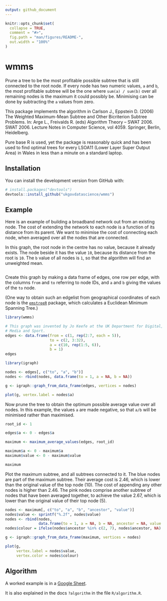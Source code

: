 ```yaml
---
output: github_document
---
```


<!-- README.md is generated from README.Rmd. Please edit that file -->

```r
knitr::opts_chunk$set(
  collapse = TRUE,
  comment = "#>",
  fig.path = "man/figures/README-",
  out.width = "100%"
)
```

# wmms

<!-- badges: start -->
<!-- badges: end -->

Prune a tree to be the most profitable possible subtree that is still connected
to the root node.  If every node has two numeric values, `a` and `b`, the most
profitable subtree will be the one where `sum(a) / sum(b)` over all remaining
nodes is the maximum it could possibly be.  Minimising can be done by
subtracting the `a` values from zero.

This package implements the algorithm in Carlson J., Eppstein D. (2006) The
Weighted Maximum-Mean Subtree and Other Bicriterion Subtree Problems. In: Arge
L., Freivalds R. (eds) Algorithm Theory – SWAT 2006.  SWAT 2006. Lecture Notes
in Computer Science, vol 4059. Springer, Berlin, Heidelberg.

Pure base R is used, yet the package is reasonably quick and has been used to
find optimal trees for every LSOA11 (Lower Layer Super Output Area) in Wales in
less than a minute on a standard laptop.

## Installation

You can install the development version from GitHub with:

``` r
# install.packages("devtools")
devtools::install_github("ukgovdatascience/wmms")
```

## Example

Here is an example of building a broadband network out from an existing node.
The cost of extending the network to each node is a function of its distance
from its parent.  We want to minimise the cost of connecting each node, when
averaged over all the nodes that are connected.

In this graph, the root node in the centre has no value, because it already
exists.  The node beside it has the value `10`, because its distance from the
root is `10`.  The `b` value of all nodes is `1`, so that the algorithm will
find an unweighted mean.

```r
```

Create this graph by making a data frame of edges, one row per edge, with the
columns `from` and `to` referring to node IDs, and `a` and `b` giving the values
of the `to` node.

(One way to obtain such an edgelist from geographical coordinates of each node
is the [`emstreeR`](https://cran.r-project.org/package=emstreeR) package, which
calculates a Euclidean Minimum Spanning Tree.)

```r
library(wmms)

# This graph was invented by Jo Keefe at the UK Department for Digital, Culture,
# Media and Sport.
edges <- data.frame(from = c(1, rep(2:7, each = 5)),
                    to = c(2, 3:32),
                    a = c(10, rep(1:5, 6)),
                    b = 1)
edges
```

```r
library(igraph)

nodes <- edges[, c("to", "a", "b")]
nodes <- rbind(nodes, data.frame(to = 1, a = NA, b = NA))

g <- igraph::graph_from_data_frame(edges, vertices = nodes)

plot(g, vertex.label = nodes$a)
```

Now prune the tree to obtain the optimum possible average value over all nodes.
In this example, the values `a` are made negative, so that `a/b` will be
minimised rather than maximised.

```r
root_id <- 1

edges$a <- 0 - edges$a

maximum <- maximum_average_values(edges, root_id)

maximum$a <- 0 - maximum$a
maximum$value <- 0 - maximum$value

maximum
```

Plot the maximum subtree, and all subtrees connected to it.  The blue nodes are
part of the maximum subtree.  Their average cost is 2.46, which is lower than
the original value of the top node (10).  The cost of appending any other nodes
is higher than 2.46.  The pink nodes comprise another subtree of nodes that have
been averaged together, to achieve the value 2.67, which is lower than the
original value of their top node (5).

```r
nodes <- maximum[, c("to", "a", "b", "ancestor", "value")]
nodes$value <- sprintf("%.2f", nodes$value)
nodes <- rbind(nodes,
               data.frame(to = 1, a = NA, b = NA, ancestor = NA, value = NA))
nodes$colour = ifelse(nodes$ancestor %in% c(2, 7), nodes$ancestor, NA)

g <- igraph::graph_from_data_frame(maximum, vertices = nodes)

plot(g,
     vertex.label = nodes$value,
     vertex.color = nodes$colour)
```

## Algorithm

A worked example is in a [Google
Sheet](https://docs.google.com/spreadsheets/d/1wCiS0IU6EDkvjXVjRP_MwScVqtBqxqgLj3ODDsErRJ4).

It is also explained in the docs `?algorithm` in the file `R/algorithm.R`.
